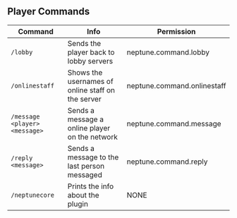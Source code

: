 ## Player Commands



| Command | Info | Permission |
| --- | --- | --- |
| `/lobby` | Sends the player back to lobby servers | neptune.command.lobby |
| `/onlinestaff` | Shows the usernames of online staff on the server | neptune.command.onlinestaff |
| `/message <player> <message>` | Sends a message a online player on the network | neptune.command.message |
| `/reply <message>` | Sends a message to the last person messaged | neptune.command.reply |
| `/neptunecore` | Prints the info about the plugin | NONE |